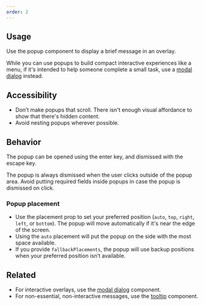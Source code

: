 ```yaml
---
order: 2
---
```


## Usage

Use the popup component to display a brief message in an overlay.

While you can use popups to build compact interactive experiences like a menu, if it's intended to help someone complete a small task, use a [modal dialog](/components/modal-dialog) instead.

## Accessibility

- Don’t make popups that scroll. There isn't enough visual affordance to show that there's hidden content.
- Avoid nesting popups wherever possible.

## Behavior

The popup can be opened using the enter key, and dismissed with the escape key.

The popup is always dismissed when the user clicks outside of the popup area. Avoid putting required fields inside popups in case the popup is dismissed on click.

### Popup placement

- Use the placement prop to set your preferred position (`auto`, `top`, `right`, `left`, or `bottom`). The popup will move automatically if it's near the edge of the screen.
- Using the `auto` placement will put the popup on the side with the most space available.
- If you provide `fallbackPlacements`, the popup will use backup positions when your preferred position isn’t available.

## Related

- For interactive overlays, use the [modal dialog](/components/modal-dialog) component.
- For non-essential, non-interactive messages, use the [tooltip](/components/tooltip/) component.
